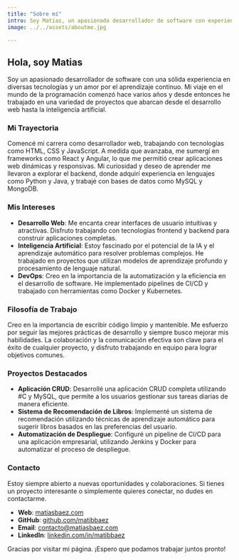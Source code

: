 ```yaml
---
title: "Sobre mí"
intro: Soy Matias, un apasionado desarrollador de software con experiencia en diversas tecnologías y un amor por el aprendizaje continuo.
image: ../../assets/aboutme.jpg

---
```

## Hola, soy Matias

Soy un apasionado desarrollador de software con una sólida experiencia en diversas tecnologías y un amor por el aprendizaje continuo. Mi viaje en el mundo de la programación comenzó hace varios años y desde entonces he trabajado en una variedad de proyectos que abarcan desde el desarrollo web hasta la inteligencia artificial.

### Mi Trayectoria

Comencé mi carrera como desarrollador web, trabajando con tecnologías como HTML, CSS y JavaScript. A medida que avanzaba, me sumergí en frameworks como React y Angular, lo que me permitió crear aplicaciones web dinámicas y responsivas. Mi curiosidad y deseo de aprender me llevaron a explorar el backend, donde adquirí experiencia en lenguajes como Python y Java, y trabajé con bases de datos como MySQL y MongoDB.

### Mis Intereses

- **Desarrollo Web**: Me encanta crear interfaces de usuario intuitivas y atractivas. Disfruto trabajando con tecnologías frontend y backend para construir aplicaciones completas.
- **Inteligencia Artificial**: Estoy fascinado por el potencial de la IA y el aprendizaje automático para resolver problemas complejos. He trabajado en proyectos que utilizan modelos de aprendizaje profundo y procesamiento de lenguaje natural.
- **DevOps**: Creo en la importancia de la automatización y la eficiencia en el desarrollo de software. He implementado pipelines de CI/CD y trabajado con herramientas como Docker y Kubernetes.

### Filosofía de Trabajo

Creo en la importancia de escribir código limpio y mantenible. Me esfuerzo por seguir las mejores prácticas de desarrollo y siempre busco mejorar mis habilidades. La colaboración y la comunicación efectiva son clave para el éxito de cualquier proyecto, y disfruto trabajando en equipo para lograr objetivos comunes.

### Proyectos Destacados

- **Aplicación CRUD**: Desarrollé una aplicación CRUD completa utilizando #C y MySQL, que permite a los usuarios gestionar sus tareas diarias de manera eficiente.
- **Sistema de Recomendación de Libros**: Implementé un sistema de recomendación utilizando técnicas de aprendizaje automático para sugerir libros basados en las preferencias del usuario.
- **Automatización de Despliegue**: Configuré un pipeline de CI/CD para una aplicación empresarial, utilizando Jenkins y Docker para automatizar el proceso de despliegue.

### Contacto

Estoy siempre abierto a nuevas oportunidades y colaboraciones. Si tienes un proyecto interesante o simplemente quieres conectar, no dudes en contactarme.

- **Web**: [matiasbaez.com](https://matiasbaez.com/)
- **GitHub**: [github.com/matibbaez](https://github.com/matibbaez)
- **Email**: contacto@matiasbaez.com
- **LinkedIn**: [linkedin.com/in/matibbaez](https://linkedin.com/in/matibbaez)

Gracias por visitar mi página. ¡Espero que podamos trabajar juntos pronto!
